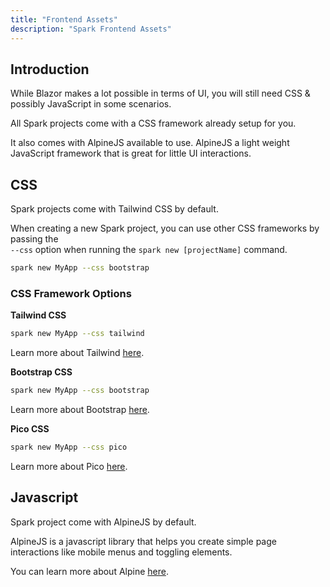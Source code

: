 ```yaml
---
title: "Frontend Assets"
description: "Spark Frontend Assets"
---
```


## Introduction
While Blazor makes a lot possible in terms of UI, you will still need CSS & possibly JavaScript in some scenarios.

All Spark projects come with a CSS framework already setup for you. 

It also comes with AlpineJS available to use. AlpineJS a light weight JavaScript framework that is great for little UI interactions.

## CSS
Spark projects come with Tailwind CSS by default.

When creating a new Spark project, you can use other CSS frameworks by passing the <br class="hidden xl:block"/>`--css` option when running the `spark new [projectName]` command.
```bash
spark new MyApp --css bootstrap
```

### CSS Framework Options

**Tailwind CSS**
```bash
spark new MyApp --css tailwind
```
Learn more about Tailwind [here](https://tailwindcss.com/).

**Bootstrap CSS**
```bash
spark new MyApp --css bootstrap
```
Learn more about Bootstrap [here](https://getbootstrap.com/).

**Pico CSS**
```bash
spark new MyApp --css pico
```
Learn more about Pico [here](https://picocss.com/).

## Javascript
Spark project come with AlpineJS by default. 

AlpineJS is a javascript library that helps you create simple page interactions like mobile menus and toggling elements.

You can learn more about Alpine [here](https://alpinejs.dev/).